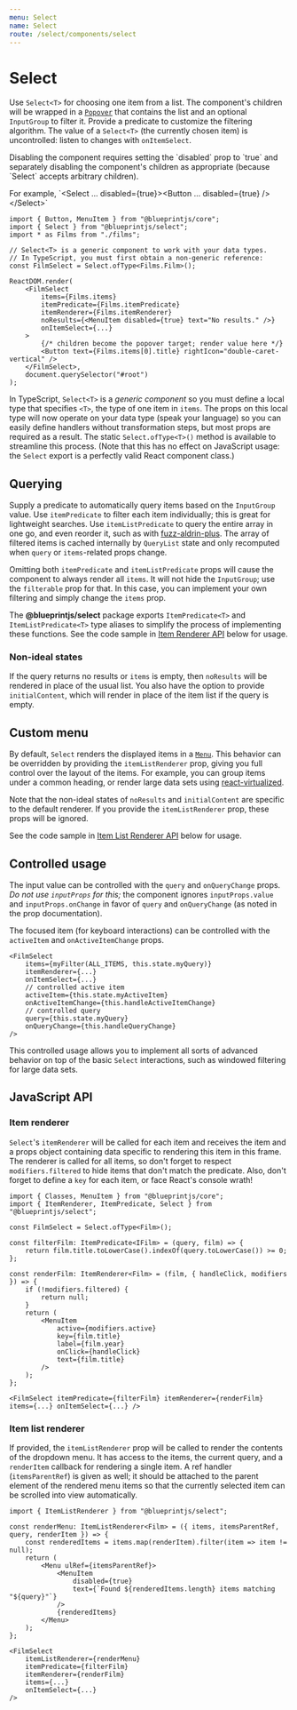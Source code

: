 ```yaml
---
menu: Select
name: Select
route: /select/components/select
---
```



# Select

Use `Select<T>` for choosing one item from a list. The component's children will be wrapped in a [`Popover`](#labs/popover) that contains the list and an optional `InputGroup` to filter it. Provide a predicate to customize the filtering algorithm. The value of a `Select<T>` (the currently chosen item) is uncontrolled: listen to changes with `onItemSelect`.

<Callout intent="primary" title="Disabling a Select">
    <p>Disabling the component requires setting the `disabled` prop to `true`
    and separately disabling the component's children as appropriate (because `Select` accepts arbitrary children).</p>
    <p>For example, `&lt;Select ... disabled={true}>&lt;Button ... disabled={true} />&lt;/Select>`</p>
</Callout>


<SelectExample />

```tsx
import { Button, MenuItem } from "@blueprintjs/core";
import { Select } from "@blueprintjs/select";
import * as Films from "./films";

// Select<T> is a generic component to work with your data types.
// In TypeScript, you must first obtain a non-generic reference:
const FilmSelect = Select.ofType<Films.Film>();

ReactDOM.render(
    <FilmSelect
        items={Films.items}
        itemPredicate={Films.itemPredicate}
        itemRenderer={Films.itemRenderer}
        noResults={<MenuItem disabled={true} text="No results." />}
        onItemSelect={...}
    >
        {/* children become the popover target; render value here */}
        <Button text={Films.items[0].title} rightIcon="double-caret-vertical" />
    </FilmSelect>,
    document.querySelector("#root")
);
```

In TypeScript, `Select<T>` is a _generic component_ so you must define a local
type that specifies `<T>`, the type of one item in `items`. The props on this
local type will now operate on your data type (speak your language) so you can
easily define handlers without transformation steps, but most props are required
as a result. The static `Select.ofType<T>()` method is available to streamline
this process. (Note that this has no effect on JavaScript usage: the `Select`
export is a perfectly valid React component class.)

## Querying

Supply a predicate to automatically query items based on the `InputGroup` value.
Use `itemPredicate` to filter each item individually; this is great for
lightweight searches. Use `itemListPredicate` to query the entire array in one
go, and even reorder it, such as with
[fuzz-aldrin-plus](https://github.com/jeancroy/fuzz-aldrin-plus). The array of
filtered items is cached internally by `QueryList` state and only recomputed
when `query` or `items`-related props change.

Omitting both `itemPredicate` and `itemListPredicate` props will cause the
component to always render all `items`. It will not hide the `InputGroup`; use
the `filterable` prop for that. In this case, you can implement your own
filtering and simply change the `items` prop.

The **@blueprintjs/select** package exports `ItemPredicate<T>` and
`ItemListPredicate<T>` type aliases to simplify the process of implementing
these functions. See the code sample in [Item Renderer API](#select/select-component.item-renderer) below for usage.

### Non-ideal states

If the query returns no results or `items` is empty, then `noResults` will be
rendered in place of the usual list. You also have the option to provide
`initialContent`, which will render in place of the item list if the query is
empty.

## Custom menu

By default, `Select` renders the displayed items in a
[`Menu`](#core/components/menu). This behavior can be overridden by providing
the `itemListRenderer` prop, giving you full control over the layout of the
items. For example, you can group items under a common heading, or render large
data sets using
[react-virtualized](https://github.com/bvaughn/react-virtualized).

Note that the non-ideal states of `noResults` and `initialContent` are specific
to the default renderer. If you provide the `itemListRenderer` prop, these props
will be ignored.

See the code sample in [Item List Renderer API](#select/select-component.item-list-renderer) below for usage.

## Controlled usage

The input value can be controlled with the `query` and `onQueryChange` props.
_Do not use `inputProps` for this;_ the component ignores `inputProps.value` and
`inputProps.onChange` in favor of `query` and `onQueryChange` (as noted in the
prop documentation).

The focused item (for keyboard interactions) can be controlled with the `activeItem` and `onActiveItemChange` props.

```tsx
<FilmSelect
    items={myFilter(ALL_ITEMS, this.state.myQuery)}
    itemRenderer={...}
    onItemSelect={...}
    // controlled active item
    activeItem={this.state.myActiveItem}
    onActiveItemChange={this.handleActiveItemChange}
    // controlled query
    query={this.state.myQuery}
    onQueryChange={this.handleQueryChange}
/>
```

This controlled usage allows you to implement all sorts of advanced behavior on
top of the basic `Select` interactions, such as windowed filtering for large
data sets.

## JavaScript API

<Interface name="ISelectProps" />

### Item renderer

`Select`'s `itemRenderer` will be called for each item and receives the item and a props object containing data specific
to rendering this item in this frame. The renderer is called for all items, so don't forget to respect
`modifiers.filtered` to hide items that don't match the predicate. Also, don't forget to define a `key` for each item,
or face React's console wrath!

```tsx
import { Classes, MenuItem } from "@blueprintjs/core";
import { ItemRenderer, ItemPredicate, Select } from "@blueprintjs/select";

const FilmSelect = Select.ofType<Film>();

const filterFilm: ItemPredicate<IFilm> = (query, film) => {
    return film.title.toLowerCase().indexOf(query.toLowerCase()) >= 0;
};

const renderFilm: ItemRenderer<Film> = (film, { handleClick, modifiers }) => {
    if (!modifiers.filtered) {
        return null;
    }
    return (
        <MenuItem
            active={modifiers.active}
            key={film.title}
            label={film.year}
            onClick={handleClick}
            text={film.title}
        />
    );
};

<FilmSelect itemPredicate={filterFilm} itemRenderer={renderFilm} items={...} onItemSelect={...} />
```

<Interface name="IItemRendererProps" />

### Item list renderer

If provided, the `itemListRenderer` prop will be called to render the contents
of the dropdown menu. It has access to the items, the current query, and a
`renderItem` callback for rendering a single item. A ref handler
(`itemsParentRef`) is given as well; it should be attached to the parent element
of the rendered menu items so that the currently selected item can be scrolled
into view automatically.

```tsx
import { ItemListRenderer } from "@blueprintjs/select";

const renderMenu: ItemListRenderer<Film> = ({ items, itemsParentRef, query, renderItem }) => {
    const renderedItems = items.map(renderItem).filter(item => item != null);
    return (
        <Menu ulRef={itemsParentRef}>
            <MenuItem
                disabled={true}
                text={`Found ${renderedItems.length} items matching "${query}"`}
            />
            {renderedItems}
        </Menu>
    );
};

<FilmSelect
    itemListRenderer={renderMenu}
    itemPredicate={filterFilm}
    itemRenderer={renderFilm}
    items={...}
    onItemSelect={...}
/>
```

<Interface name="IItemListRendererProps" />

